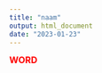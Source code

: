 ---
title: "naam"
output: html_document
date: "2023-01-23"
---
<FONT SIZE = 3, color="red"><B>WORD</B></FONT>
